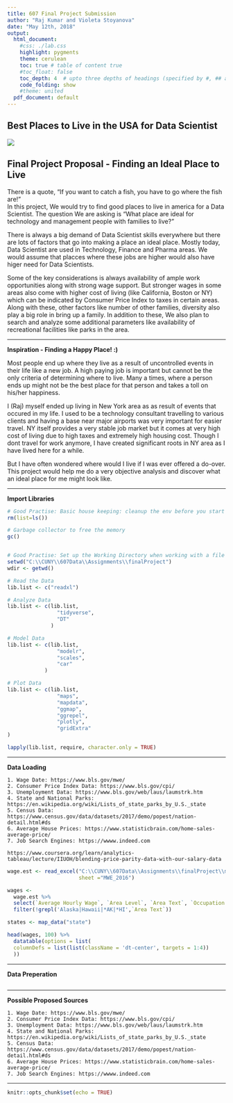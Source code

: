 ---
title: 607 Final Project Submission
author: "Raj Kumar and Violeta Stoyanova"
date: "May 12th, 2018"
output:
  html_document:
    #css: ./lab.css
    highlight: pygments
    theme: cerulean
    toc: true # table of content true
    #toc_float: false
    toc_depth: 4  # upto three depths of headings (specified by #, ## and ###)
    code_folding: show
    #theme: united
  pdf_document: default
---
  <h2 class="display-4">Best Places to Live in the USA for Data Scientist</h2>



![](finalProject/placetolive1.jpg)

<div class="jumbotron">
  <h2 class="display-4">Final Project Proposal - Finding an Ideal Place to Live</h2>
  <p class="lead">

There is a quote, "If you want to catch a fish, you have to go where the fish are!"<br>
In this project, We would try to find good places to live in america for a Data Scientist. The question We are asking is "What place are ideal for technology and management people with families to live?" <br></p>

There is always a big demand of Data Scientist skills everywhere but there are lots of factors that go into making a place an ideal place. Mostly today, Data Scientist are used in Technology, Finance and Pharma areas. We would assume that placces where these jobs are higher would also have higer need for Data Scientists.

Some of the key considerations is always availability of ample work opportunities along with strong wage support. But stronger wages in some areas also come with higher cost of living (like California, Boston or NY) which can be indicated by Consumer Price Index to taxes in certain areas. Along with these, other factors like number of other families, diversity also play a big role in bring up a family. In addition to these, We also plan to search and analyze some additional parameters like availability of recreational facilities like parks in the area.
</div>
  <hr class="my-4">


<div class="minitron">
  <p class="lead">**Inspiration - Finding a Happy Place! :) ** </p>
  <p>
    Most people end up where they live as a result of uncontrolled events in their life like a new job. A high paying job is important but cannot be the only criteria of determining where to live. Many a times, where a person ends up might not be the best place for that person and takes a toll on his/her happiness. 
    
    I (Raj) myself ended up living in New York area as as result of events that occured in my life. I used to be a technology consultant travelling to various clients and having a base near major airports was very important for easier travel. NY itself provides a very stable job market but it comes at very high cost of living due to high taxes and extremely high housing cost. Though I dont travel for work anymore, I have created significant roots in NY area as I have lived here for a while.  
    
    But I have often wondered where would I live if I was ever offered a do-over. This project would help me do a very objective analysis and discover what an ideal place for me might look like.
  </p>
  <hr class="my-4">
</div>


<div class="minitron">
  <p class="lead">**Import Libraries** </p>
  
```{r echo=FALSE, message=FALSE, results=FALSE}
# Good Practise: Basic house keeping: cleanup the env before you start new work
rm(list=ls())

# Garbage collector to free the memory
gc()


# Good Practise: Set up the Working Directory when working with a file system
setwd("C:\\CUNY\\607Data\\Assignments\\finalProject")
wdir <- getwd()

```

```{r message=FALSE, warning=FALSE, results=FALSE}

# Read the Data
lib.list <- c("readxl")    

# Analyze Data
lib.list <- c(lib.list, 
                "tidyverse",
                "DT"
              )

# Model Data
lib.list <- c(lib.list, 
                "modelr",
                "scales",
                "car"
            )

# Plot Data
lib.list <- c(lib.list, 
                "maps",
                "mapdata",
                "ggmap",
                "ggrepel",   
                "plotly",
                "gridExtra"
)

lapply(lib.list, require, character.only = TRUE)

```

  <hr class="my-4">

</div>

<div class="minitron">
  <p class="lead">**Data Loading** </p>
    1. Wage Date: https://www.bls.gov/mwe/
    2. Consumer Price Index Data: https://www.bls.gov/cpi/
    3. Unemployment Data: https://www.bls.gov/web/laus/laumstrk.htm
    4. State and National Parks: https://en.wikipedia.org/wiki/Lists_of_state_parks_by_U.S._state
    5. Census Data: https://www.census.gov/data/datasets/2017/demo/popest/nation-detail.html#ds
    6. Average House Prices: https://www.statisticbrain.com/home-sales-average-price/
    7. Job Search Engines: https://wwww.indeed.com

    https://www.coursera.org/learn/analytics-tableau/lecture/IIUOH/blending-price-parity-data-with-our-salary-data

```{r}

wage.est <- read_excel("C:\\CUNY\\607Data\\Assignments\\finalProject\\mwe_2016complete.xlsx", 
                       sheet ="MWE_2016")

wages <-
  wage.est %>%
  select(`Average Hourly Wage`, `Area Level`, `Area Text`, `Occupation Text`) %>%
  filter(!grepl('Alaska|Hawaii|*AK|*HI',`Area Text`))

states <- map_data("state")

head(wages, 100) %>%
  datatable(options = list(
  columnDefs = list(list(className = 'dt-center', targets = 1:4))
  ))

```

  <hr class="my-4">


<div class="minitron">
  <p class="lead">**Data Preperation** </p>


```{r}

```

  <hr class="my-4">



<div class="minitron">
  <p class="lead">**Possible Proposed Sources** </p>
    1. Wage Date: https://www.bls.gov/mwe/
    2. Consumer Price Index Data: https://www.bls.gov/cpi/
    3. Unemployment Data: https://www.bls.gov/web/laus/laumstrk.htm
    4. State and National Parks: https://en.wikipedia.org/wiki/Lists_of_state_parks_by_U.S._state
    5. Census Data: https://www.census.gov/data/datasets/2017/demo/popest/nation-detail.html#ds
    6. Average House Prices: https://www.statisticbrain.com/home-sales-average-price/
    7. Job Search Engines: https://wwww.indeed.com

  <hr class="my-4">

</div>




```{r setup, include=FALSE}
knitr::opts_chunk$set(echo = TRUE)
```



